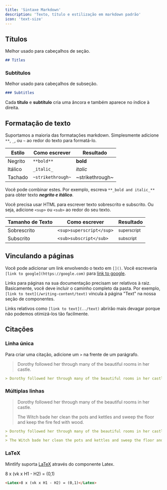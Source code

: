 ```yaml
---
title: 'Sintaxe Markdown'
description: 'Texto, título e estilização em markdown padrão'
icon: 'text-size'
---
```


## Títulos

Melhor usado para cabeçalhos de seção.

```md
## Titles
```

### Subtítulos

Melhor usado para cabeçalhos de subseção.

```md
### Subtitles
```

<Tip>

Cada **título** e **subtítulo** cria uma âncora e também aparece no índice à direita.

</Tip>

## Formatação de texto

Suportamos a maioria das formatações markdown. Simplesmente adicione `**`, `_`, ou `~` ao redor do texto para formatá-lo.

| Estilo        | Como escrever     | Resultado       |
| ------------- | ----------------- | --------------- |
| Negrito       | `**bold**`        | **bold**        |
| Itálico       | `_italic_`        | _italic_        |
| Tachado       | `~strikethrough~` | ~strikethrough~ |

Você pode combinar estes. Por exemplo, escreva `**_bold and italic_**` para obter texto **_negrito e itálico_**.

Você precisa usar HTML para escrever texto sobrescrito e subscrito. Ou seja, adicione `<sup>` ou `<sub>` ao redor do seu texto.

| Tamanho de Texto | Como escrever            | Resultado              |
| ---------------- | ------------------------ | ---------------------- |
| Sobrescrito      | `<sup>superscript</sup>` | <sup>superscript</sup> |
| Subscrito        | `<sub>subscript</sub>`   | <sub>subscript</sub>   |

## Vinculando a páginas

Você pode adicionar um link envolvendo o texto em `[]()`. Você escreveria `[link to google](https://google.com)` para [link to google](https://google.com).

Links para páginas na sua documentação precisam ser relativos à raiz. Basicamente, você deve incluir o caminho completo da pasta. Por exemplo, `[link to text](/writing-content/text)` vincula à página "Text" na nossa seção de componentes.

Links relativos como `[link to text](../text)` abrirão mais devagar porque não podemos otimizá-los tão facilmente.

## Citações

### Linha única

Para criar uma citação, adicione um `>` na frente de um parágrafo.

> Dorothy followed her through many of the beautiful rooms in her castle.

```md
> Dorothy followed her through many of the beautiful rooms in her castle.
```

### Múltiplas linhas

> Dorothy followed her through many of the beautiful rooms in her castle.
>
> The Witch bade her clean the pots and kettles and sweep the floor and keep the fire fed with wood.

```md
> Dorothy followed her through many of the beautiful rooms in her castle.
>
> The Witch bade her clean the pots and kettles and sweep the floor and keep the fire fed with wood.
```

### LaTeX

Mintlify suporta [LaTeX](https://www.latex-project.org) através do componente Latex.

<Latex>8 x (vk x H1 - H2) = (0,1)</Latex>

```md
<Latex>8 x (vk x H1 - H2) = (0,1)</Latex>
```
